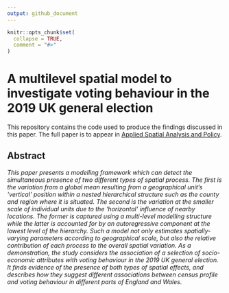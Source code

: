 ```yaml
---
output: github_document
---
```


<!-- README.md is generated from README.Rmd. Please edit that file -->

```r
knitr::opts_chunk$set(
  collapse = TRUE,
  comment = "#>"
)
```

# A multilevel spatial model to investigate voting behaviour in the 2019 UK general election

<!-- badges: start -->

<!-- badges: end -->

This repository contains the code used to produce the findings discussed in this paper. The full paper is to appear in [Applied Spatial Analysis and Policy](https://link.springer.com/journal/12061).

## Abstract

*This paper presents a modelling framework which can detect the simultaneous presence of two different types of spatial process. The first is the variation from a global mean resulting from a geographical unit's 'vertical' position within a nested hierarchical structure such as the county and region where it is situated. The second is the variation at the smaller scale of individual units due to the 'horizontal' influence of nearby locations. The former is captured using a multi-level modelling structure while the latter is accounted for by an autoregressive component at the lowest level of the hierarchy. Such a model not only estimates spatially-varying parameters according to geographical scale, but also the relative contribution of each process to the overall spatial variation. As a demonstration, the study considers the association of a selection of socio-economic attributes with voting behaviour in the 2019 UK general election. It finds evidence of the presence of both types of spatial effects, and describes how they suggest different associations between census profile and voting behaviour in different parts of England and Wales.*



